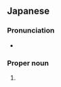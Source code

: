 ==Japanese==
{{ja-kanjitab|あ|ざ|ま}}

===Pronunciation===
* {{hyphenation|あ|ざ|ま|lang=ja}}

===Proper noun===
{{ja-pos|あざま|proper}}

# {{surname|lang=ja|sort=あざま}}